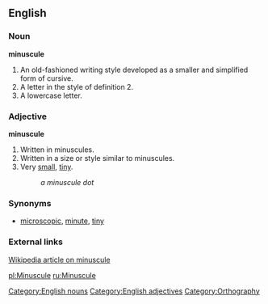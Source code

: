 ==English==
===Noun===
'''minuscule'''

#An old-fashioned writing style developed as a smaller and simplified form of cursive.
#A letter in the style of definition 2.
#A lowercase letter.


===Adjective===
'''minuscule'''

#Written in minuscules.
#Written in a size or style similar to minuscules.
#Very [[small]], [[tiny]].
#:''a minuscule dot''

===Synonyms===
*[[microscopic]], [[minute]], [[tiny]]

===External links===
[[w:minuscule|Wikipedia article on minuscule]]

[[Category:English nouns]]
[[Category:English adjectives]]
[[Category:Orthography]]

[[pl:Minuscule]]
[[ru:Minuscule]]